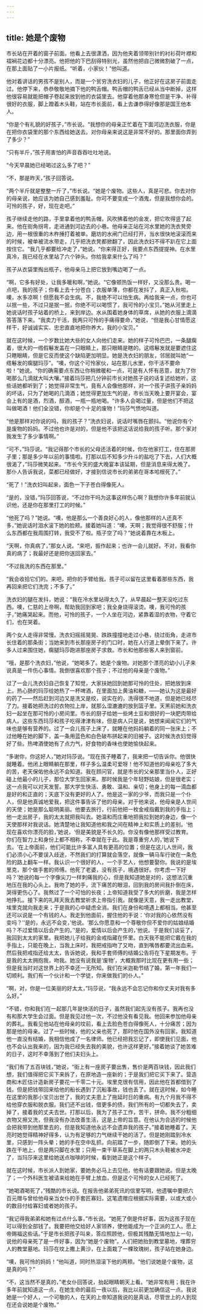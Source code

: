 ```yaml
---
---
---
```

title: 她是个废物
---



市长站在开着的窗子前面。他看上去很潇洒，因为他夹着领带别针的衬衫荷叶襟和褶裥花边都十分漂亮。他把他的下巴刮得特别光，虽然他把自己微微割破了一点，在那上面贴了一小片报纸。“听着，小家伙！”他叫道。

他对着讲话的男孩不是别人，而是一个贫穷洗衣妇的儿子，他正好在这房子前面走过。他停下来，恭恭敬敬地摘下他的鸭舌帽。鸭舌帽的鸭舌已经从当中断掉，这样他很容易就能把帽子卷起来放到他的衣袋里去。他穿着他那身寒伧但是干净、补得很好的衣服，脚上蹬着木头鞋，站在市长面前，看上去谦恭得好像那是国王他本人。

“你是个有礼貌的好孩子，”市长说。“我想你的母亲正忙着在下面河边洗衣服，你是在把你衣袋里的那个东西给她送去。对你母亲来说这是非常不好的。那里面你弄到了多少？”

“只有半斤，”孩子用害怕的声音吞吞吐吐地说。

“今天早晨她已经喝过这么多了吧？”

“不，那是昨天，”孩子回答说。

“两个半斤就是整整一斤了，”市长说。“她是个废物。这些人，真是可悲。你去对你的母亲说，她应该为她自己感到羞耻。你可不要变成一个酒鬼，但是我想你会的。可怜的孩子，好，现在走吧。”

孩子继续走他的路，手里拿着他的鸭舌帽，风吹拂着他的金发，把它吹得竖了起来。他在街角拐弯，走进通到河边去的小巷。他母亲正站在河水里她的洗衣凳旁边，用一根很重的木杵捶打着被单。磨坊的水闸门已经打开，当水很快地滚滚而来的时候，被单被流水带走，几乎把洗衣凳都掀翻了，因此洗衣妇不得不趴在它上面按住它。“我几乎都要给冲走了，”她说。“你来得正好，我要点东西提提神。在水里真冷，我已经在水里站了六个钟头。你给我拿来什么了吗？”

孩子从衣袋里掏出瓶子，他母亲马上把它放到嘴边喝了一点。

“啊，它多有好处，让我多暖和啊，”她说。“它像顿热饭一样好，又没那么贵。喝一点吧，我的孩子；你看上去十分苍白；衣服单薄，你都在发抖了，真正入秋啦。噢，水多凉啊！但愿我不会生病。不，我绝不可以怕生病。再给我来一点，你也可以抿一些，不过只是抿一抿，你绝不可以喝惯了，我可怜的小宝贝。”她从河里走上她说话时孩子站着的桥上，来到岸边。水从围着她身体的草席，从她的衣服上滴滴答答落下来。“我卖力干活，我两只可怜的手痛得要命，”她说，“但是我心甘情愿这样干，好诚诚实实、忠忠直直地把你养大，我的小宝贝。”

就在这时候，一个岁数比她大些的女人向他们走来。她的样子可怜巴巴，一条腿瘸着，很大的一绺假鬈发盖在一只眼睛上，那只眼睛是瞎的。这绺鬈发就是要遮住这只瞎眼睛，但是它反而使这个缺陷更加明显。她是洗衣妇的朋友，邻居就叫她“一绺鬈发的瘸腿玛莎”。“噢，你这个可怜家伙，站在那儿水里，你干活不要命啦！”她说。“你的确需要点东西让你稍微暖和一点，可是有人怀有恶意，就为了你喝那么几滴就大叫大嚷。”接着玛莎把几分钟前市长对她孩子说的话复述给她听，这些话她都听到了；她觉得非常生气，竟有人会像他那样，对一个孩子讲孩子亲妈妈的坏话，只为了她喝的几滴酒；她觉得更加生气的是，市长当天晚上要开宴会，宴会上有的是酒，烈酒，醇酒，一瓶一瓶地喝。“许多人会喝过量，但是他们不把这叫做喝酒！他们全没错，你却是个十足的废物！”玛莎气愤地叫道。

“他是那样对你说的吗，我的孩子？”洗衣妇说，说话时嘴唇在颤抖。“他说你有个是废物的妈妈。不过他也许是对的，但是他不该把这话说给我的孩子听。那个家对我发生了多少事情啊。”

“可不，”玛莎说。“我记得那个市长的父母还活着的时候，你在他家打工，住在那房子里；那是多少年以前的事情啦。打那以后不知多少升斗的盐吃了下去，人们大概很渴了，”玛莎微笑起来。“市长今天的盛大晚宴本该延期，但是消息来得太晚了。那仆人告诉我说，菜都已经做好，才接到信说市长的弟弟在哥本哈根死了。”

“死了！”洗衣妇叫起来，面色一下子苍白得像死人。

“是的，没错，”玛莎回答说，“不过你干吗为这事这样伤心啊？我想你许多年前就认识他，还是你在那里打工的时候。”

“他死了吗？”她说。“噢，他是那么一个善良好心的人，像他那样的人还真不多，”她说话时泪水滚下她的脸颊。接着她叫道：“噢，天啊；我觉得很不舒服；什么东西都在我周围打转，我受不了啦。瓶子空了吗？”她说着靠在木板上。

“天啊，你真病了，”那女人说。“来吧，振作起来；也许一会儿就好。不对，我看你真的病了；我最好还是把你送回家去。”

“不过我洗的东西在那里。”

“我会收拾它们的。来吧，把你的手臂给我。孩子可以留在这里看着那些东西，我再回来把它们洗完；不多了。”

洗衣妇的腿在发抖，她说：“我在冷水里站得太久了，从早晨起一整天没吃过东西。噢，仁慈的上帝啊，帮助我回到家吧；我全身烧得滚烫。噢，我可怜的孩子，”她痛哭起来。而他，可怜的孩子，一个人坐在河边，紧靠着湿的衣物，守着它们，也在哭着。

两个女人走得非常慢。洗衣妇摇摇晃晃、跌跌撞撞地走过小巷，绕过街角，走进市长住着的那条街；当她来到市长那座房子的门口时，她在人行道上晕倒下来了。许多人过来围住她，瘸腿玛莎跑进那座房子求救。市长和他那些客人来到窗前。

“哦，是那个洗衣妇，”他说，“她喝多了。她是个废物。对她那个漂亮的幼小儿子来说真是一件伤心事情。我倒很喜欢那个孩子；不过他的母亲是个废物。”

过了一会儿洗衣妇自己恢复了知觉，大家扶她回到她那可怜的住处，把她放到床上。热心肠的玛莎给她热了一杯啤酒，在里面加上黄油和糖，——她认为这是最好的药了——然后赶到河边又是洗又是绞，说实在的，洗得很不地道，但是她已经尽了力。接着她把洗过的衣物拉上岸，就那么湿漉漉的放到篮子里。天黑前她和洗衣妇一起坐在那可怜的小房间里。市长的厨子给她一些烤土豆和很好的一块肥肉带给病人。这些东西玛莎和孩子吃得津津有味，但是病人只是说，她想来闻闻它们的气味也是够有营养的。过了一会儿孩子上床了，就睡在他妈妈躺着的同一张床上；不过他睡在她的脚下，盖一条用蓝色和白色破布拼起来的旧被子。这时候洗衣妇觉得好了些。热啤酒使她有了点力气，好食物的香味也使她愉快起来。

“多谢你，你这好人，”她对玛莎说。“现在孩子睡着了，我来把一切告诉你。他很快就睡着。他闭上眼睛躺在那里，样子多么温柔可爱呀！他不知道他的母亲吃了多大的苦，老天保佑他永远不会知道。我在顾问官，就是市长的父亲那里当仆人，正好碰上他最小的儿子，那位大学生回家来。那时候我是个年轻野姑娘，但是很老实；这一点我可以对天发誓。那大学生快活、勇敢、温和、亲切；他身上的每一滴血都是好的和正直的；天底下没有更好的人了。他是这一家的少爷，而我只是一个仆人，但是他真诚地爱我，把这件事告诉了他的母亲。对于他来说，他母亲是人世间的天使；她是那么聪明美丽。他要去旅行，行前他把一枚金戒指戴到我的手指上；他一走出房子，我的太太就把我叫去。她温和而庄重地把我拉到她的身边，像一个天使那样对我说话。她清楚地让我知道他和我之间在精神上和实质上的差别。‘他现在喜欢你漂亮的脸，’她说，‘但是美貌是不长久的。你没有像他那样受过教育。你们在智力上和身份上都不相称，不幸就在于此。我是尊重穷人的，’她说下去。‘在上帝面前，他们可能比许多富人具有更高的位置；但是在这儿人世间，我们必须小心不要误入歧途，不然我们的打算就会落空，就像一辆马车行驶在一条危险的路上翻车一样。我认识一个很好的人，一个手艺人，他想要娶你。我说的是埃里克，那个做手套的师傅。他死了老婆，没有孩子，境遇很好。你考虑一下好吗？’她说的每一个字像尖刀一样刺痛我的心，但是我知道她是对的，这想法沉重地压在我的心头上。我吻了她的手，流下痛苦的眼泪，回到我的房间我扑倒在床，哭得更伤心了。我熬过了一个可怕的长夜；上帝知道我受了多大的折磨，我是怎样地挣扎。接下来的礼拜天我去教堂祈求上帝指引我。就像是天意，我一走出教堂，埃里克就向我走来；于是我的心中疑虑全消。我们在身份和境遇上都相当。他甚至还可以说是一个有钱的人。我走到他面前，握住他的手说：‘你对我的心依然没有变吗？’‘是的，永远不会变，’他说。‘那么你愿意和一个尊敬你但不爱你的姑娘结婚吗？不过爱情以后会产生的。’‘是的，爱情以后会产生的，’他说。于是我们谈妥了，我回到太太的家里。我把她儿子给我的金戒指藏在怀里。白天我不能把它戴在我的手指上，只能在晚上，当我上床时，我把戒指吻了又吻，直到嘴唇都要流出血来。然后我把戒指还给太太，告诉她说，我和手套师傅的结婚公告将在下星期发布。于是我的太太拥抱我，吻我。她没有说我是‘废物’，大概我那时比现在更有用一些；但是我当时对这世界上的不幸还一无所知。我们在米迦勒节结了婚，第一年我们一切顺利。我们有一个伙计和一个学徒，你来做我们的仆人。”

“啊，对，你是一位美丽的好太太，”玛莎说，“我永远不会忘记你和你丈夫对我有多么好。”

“不错，你和我们在一起那几年是快活的日子，虽然我们起先没有孩子。我再也没有和那大学生会过面。但是我见过他一次，不过他没有看见我。他回来参加他母亲的葬礼。我看见他站在他母亲的坟前，看上去脸色苍白得像死人，十分痛苦；因为那是他的母亲。过了一些时候，他的父亲也死了，那时他在国外没有回家。我知道他一直没有结婚，我相信他成了一名律师。他已经把我忘记了，即使我们见面，他也不会认出我来的，因为我已经失去我的美貌，也许这样更好。”接着她谈了她苦难的日子，这时不幸落到了他们夫妇头上。

“我们有了五百块钱，”她说，“街上有一座房子要出售，售价是两百块钱，因此我们想，我们值得把它买下来拆了，在原地造一座新的；于是我们把它买下来了。营造商和木匠估计造新房子要花一千零二十元。埃里克很有信用，因此他在首都借到了钱。但是把钱带回来给他的船长遇到了沉船事故，钱也丢了。就在这时候，如今睡在这里的我那小宝贝出世了，我的丈夫患上了拖延时日的重病。有九个月我不得不给他穿衣服和脱衣服。我们还不出钱，借更多的债，我们所有的一切都失去了，卖掉了，接着我的丈夫去世。打那以后，我为了孩子工作，苦干，拼命。我不分粗细衣物又擦又洗，但我没有办法改善生活，这是上帝的旨意。在他认为合适的时候他会把我带到他那里去的，但是我知道他永远不会遗弃我的孩子。”接着她睡着了。天亮时她觉得精神好得多，认为有足够的力气继续干她的活了。但是她刚踏到冷水里，只感到一阵头晕；她的手在空中乱抓，向前踏了一步，随即倒了下来。她的头跌在干地上，但是两只脚在水里；只用一束干草系在脚上的两只木头鞋被水冲走了，当玛莎来这里给她送点咖啡的时候，看到她正是这个样子。

就在这时候，市长派人到她家，要她务必马上去见他，他有话要跟她说。但是太晚了；一个外科医生被请来给她在手臂上放血，但是这个可怜的女人已经死了。

“她喝酒喝死了，”残酷的市长说。在报告他弟弟死讯的信里写明，他遗嘱中要把六百元赠与曾给他母亲当女仆的手套匠寡妇，这笔遗赠应根据实际需要，以或大或小的数目付给寡妇或者她的孩子。

“我记得我弟弟和她有过点什么事，”市长说。“她死了倒是件好事，因为这孩子现在可以得到全部钱了。我要把他交给好人家领养，使他能成为一个正派的工人。愿上帝赐福这些话。”于是市长把孩子叫来，答应照顾他，但极其残酷无情地加上一句，说他的母亲死了是一件好事，因为“她是个废物”。人们把她抬到教堂墓地，埋葬穷人的教堂墓地。玛莎在坟上撒上黄沙，在上面栽了一棵玫瑰树，孩子站在她身边。

“噢，我可怜的妈妈！”他叫道，同时热泪滚下他的两颊。“他们说她是个废物，这是真的吗？”

“不，这当然不是真的，”老女仆回答说，抬起眼睛朝天上看。“她非常有用；我在许多年前就知道这一点，在她生命的最后一夜以后，我比以前更加确信这一点。我说她是一个好人，一个可敬的人，在天的上帝知道我说的是真话，尽管世上的人到现在还会说她是个废物。”